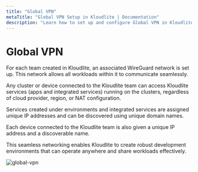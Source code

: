 ```yaml
---
title: "Global VPN"  
metaTitle: "Global VPN Setup in Kloudlite | Documentation"  
description: "Learn how to set up and configure Global VPN in Kloudlite. Securely connect your development environments across multiple locations with our step-by-step guide"
---
```


# Global VPN
For each team created in Kloudlite, an associated WireGuard network is set up. This network allows all workloads within 
it to communicate seamlessly.

Any cluster or device connected to the Kloudlite team can access Kloudlite services (apps and integrated services) running 
on the clusters, regardless of cloud provider, region, or NAT configuration.

Services created under environments and integrated services are assigned unique IP addresses and can be discovered using 
unique domain names.

Each device connected to the Kloudlite team is also given a unique IP address and a discoverable name.

This seamless networking enables Kloudlite to create robust development environments that can operate anywhere and share 
workloads effectively.


![global-vpn](/docs/vpn/global.png)